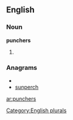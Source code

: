 
==English==

===Noun===
'''punchers'''

# {{plural of|[[puncher]]}}

===Anagrams===
* {{alphagram|cehnprsu}}
* [[sunperch#English|sunperch]]

[[Category:English plurals]]

[[ar:punchers]]